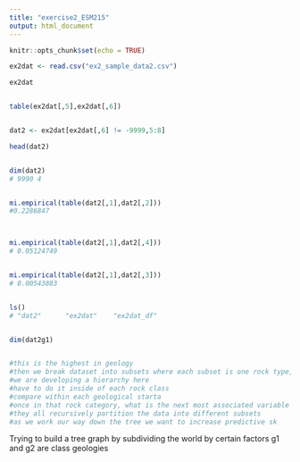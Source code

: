 ```yaml
---
title: "exercise2_ESM215"
output: html_document
---
```


```r
knitr::opts_chunk$set(echo = TRUE)
```

```r
ex2dat <- read.csv("ex2_sample_data2.csv")

ex2dat


table(ex2dat[,5],ex2dat[,6])


dat2 <- ex2dat[ex2dat[,6] != -9999,5:8]

head(dat2)


dim(dat2)
# 9990 4


mi.empirical(table(dat2[,1],dat2[,2]))
#0.2286847



mi.empirical(table(dat2[,1],dat2[,4]))
# 0.05124749


mi.empirical(table(dat2[,1],dat2[,3]))
# 0.00543883


ls()
# "dat2"      "ex2dat"    "ex2dat_df"


dim(dat2g1)


#this is the highest in geology
#then we break dataset into subsets where each subset is one rock type, geology I, II, III
#we are developing a hierarchy here
#have to do it inside of each rock class
#compare within each geological starta
#once in that rock category, what is the next most associated variable to land cover
#they all recursively partition the data into different subsets
#as we work our way down the tree we want to increase predictive sk
```
Trying to build a tree graph by subdividing the world by certain factors 
g1 and g2 are class geologies
